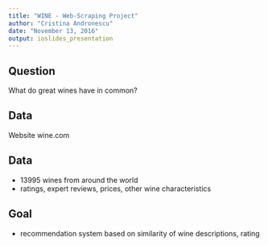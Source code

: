 ```yaml
---
title: "WINE - Web-Scraping Project"
author: "Cristina Andronescu"
date: "November 13, 2016"
output: ioslides_presentation
---
```

## Question
What do great wines have in common?

## Data
Website wine.com

## Data 
- 13995 wines from around the world
- ratings, expert reviews, prices, other wine characteristics

## Goal
- recommendation system based on similarity of wine descriptions, rating



